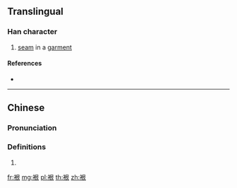 {{character info/new}}
==Translingual==

===Han character===
{{Han char|rn=145|rad=衣|as=06|sn=12|four=37232|canj=LAV|ids=⿰衤艮}}

# [[seam]] in a [[garment]]

====References====
* {{Han ref|kx=1116.341|hdz=53090.050|uh=88C9|ud=35017|bh=DBCF|bd=56271}}

----

==Chinese==
{{zh-forms}}

===Pronunciation===
{{zh-pron
|m=kèn
|c=kang3
|cat=
}}

===Definitions===
{{zh-hanzi}}

# {{rfdef|zh}}

[[fr:裉]]
[[mg:裉]]
[[pl:裉]]
[[th:裉]]
[[zh:裉]]